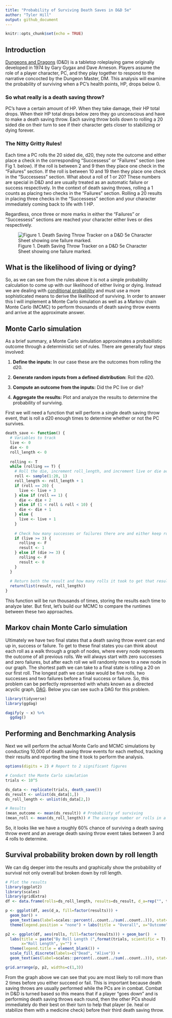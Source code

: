 ```yaml
---
title: "Probability of Surviving Death Saves in D&D 5e"
author: "Tyler Hill"
output: github_document
---
```


```r
knitr::opts_chunk$set(echo = TRUE)
```

## Introduction

[Dungeons and Dragons](https://en.wikipedia.org/wiki/Dungeons_%26_Dragons) (D&D) is a tabletop roleplaying game originally developed in 1974 by Gary Gygax and Dave Arneson. Players assume the role of a player character, PC, and they play together to respond to the narrative concocted by the Dungeon Master, DM. This analysis will examine the probability of surviving when a PC's health points, HP, drops below 0.


### So what really is a death saving throw?

PC's have a certain amount of HP. When they take damage, their HP total drops. When their HP total drops below zero they go unconscious and have to make a death saving throw. Each saving throw boils down to rolling a 20 sided die on their turn to see if their character gets closer to stabilizing or dying forever.

### The Nitty Gritty Rules!

Each time a PC rolls the 20 sided die, d20, they note the outcome and either place a check in the corresponding "Successess" or "Failures" section (see Fig 1. below). If the roll is between 2 and 9 then they place one check in the "Failures" section. If the roll is between 10 and 19 then they place one check in the "Successess" section. What about a roll of 1 or 20? These numbers are special in D&D and are usually treated as an automatic failure or success respectively. In the context of death saving throws, rolling a 1 counts as placing two checks in the "Failures" section. Rolling a 20 results in placing three checks in the "Successess" section and your character immediately coming back to life with 1 HP.

Regardless, once three or more marks in either the "Failures" or "Successess" sections are reached your character either lives or dies respectively.

![Figure 1. Death Saving Throw Tracker on a D&D 5e Character Sheet showing one failure marked.](death_save_box.png)


## What is the likelihood of living or dying?

So, as we can see from the rules above it is not a simple probability calculation to come up with our likelihood of either living or dying. Instead we are dealing with [conditional probability](https://en.wikipedia.org/wiki/Conditional_probability) and must use a more sophisticated means to derive the likelihood of surviving. In order to answer this I will implement a Monte Carlo simulation as well as a Markov chain Monte Carlo (MCMC) to perform thousands of death saving throw events and arrive at the approximate answer.


## Monte Carlo simulation

As a brief summary, a Monte Carlo simulation approximates a probabilistic outcome through a deterministic set of rules. There are generally four steps involved:

1. **Define the inputs:** In our case these are the outcomes from rolling the d20.

2. **Generate random inputs from a defined distribution:** Roll the d20.

3. **Compute an outcome from the inputs:** Did the PC live or die?

4. **Aggregate the results:** Plot and analyze the results to determine the probability of surviving.

First we will need a function that will perform a single death saving throw event, that is roll a d20 enough times to determine whether or not the PC survives.

```r
death_save <- function() {
  # Variables to track
  live <- 0
  die <- 0
  roll_length <- 0
  
  rolling <- T
  while (rolling == T) {
    # Roll the die, increment roll_length, and increment live or die accordingly
    roll <- sample(1:20, 1)
    roll_length <- roll_length + 1
    if (roll == 20) {
      live <- live + 3
    } else if (roll == 1) {
      die <- die + 2
    } else if (1 < roll & roll < 10) {
      die <- die + 1
    } else {
      live <- live + 1
    }
    
    # Check how many successes or failures there are and either keep rolling or not
    if (live >= 3) {
      rolling <- F
      result <- 1
    } else if (die >= 3) {
      rolling <- F
      result <- 0
    }
  }
  
  # Return both the result and how many rolls it took to get that result in a list
  return(list(result, roll_length))
}
```

This function will be run thousands of times, storing the results each time to analyze later. But first, let's build our MCMC to compare the runtimes between these two approaches.


## Markov chain Monte Carlo simulation

Ultimately we have two final states that a death saving throw event can end up in, success or failure. To get to these final states you can think about each roll as a walk through a graph of nodes, where every node represents the outcome of all previous rolls. We will always start with zero successes and zero failures, but after each roll we will randomly move to a new node in our graph. The shortest path we can take to a final state is rolling a 20 on our first roll. The longest path we can take would be five rolls, two successes and two failures before a final success or failure. So, this problem can be perfectly represented with whats known as a directed acyclic graph, [DAG](https://en.wikipedia.org/wiki/Directed_acyclic_graph). Below you can see such a DAG for this problem.

```r
library(tidyverse)
library(ggdag)

dagify(y ~ x) %>% 
  ggdag()
```


## Performing and Benchmarking Analysis

Next we will perform the actual Monte Carlo and MCMC simulations by conducting 10,000 of death saving throw events for each method, tracking their results and reporting the time it took to perform the analysis.

```r
options(digits = 2) # Report to 2 significant figures

# Conduct the Monte Carlo simulation
trials <- 10^5

ds_data <- replicate(trials, death_save())
ds_result <- unlist(ds_data[1,])
ds_roll_length <- unlist(ds_data[2,])

# Results
(mean_outcome <- mean(ds_result)) # Probability of surviving
(mean_roll <- mean(ds_roll_length)) # The average number or rolls in a death saving throw event
```

So, it looks like we have a roughly 60% chance of surviving a death saving throw event and an average death saving throw event takes between 3 and 4 rolls to determine. 


## Survival probability broken down by roll length

We can dig deeper into the results and graphically show the probability of survival not only overall but broken down by roll length.

```r
# Plot the results
library(ggplot2)
library(scales)
library(gridExtra)
df <- data.frame(rolls=ds_roll_length, results=ds_result, d_a=rep("", trials))

p <- ggplot(df, aes(d_a, fill=factor(results))) + 
  geom_bar() +
  geom_text(aes(label=scales::percent(..count../sum(..count..))), stat='count', position="stack", vjust=1.2) +
  theme(legend.position = "none") + labs(title = "Overall", x="Outcome", y="Simulations")

p2 <- ggplot(df, aes(rolls, fill=factor(results))) + geom_bar()  + 
  labs(title = paste("By Roll Length (",format(trials, scientific = T), " simulations)", sep=""), 
       x="Roll Length", y="") +
  theme(legend.title = element_blank()) + 
  scale_fill_discrete(labels=c("Dead", "Alive")) +
  geom_text(aes(label=scales::percent(..count../sum(..count..))), stat='count', position="stack", vjust=1.2) 

grid.arrange(p, p2, widths=c(1,3))
```

From the graph above we can see that you are most likely to roll more than 2 times before you either succeed or fail. This is important because death saving throws are usually performed while the PCs are in combat. Combat in D&D is turned based so this means that if a player "goes down" and is performing death saving throws each round, then the other PCs should immediately do their best on their turn to help that player (ie. heal or stabilize them with a medicine check) before their third death saving throw.